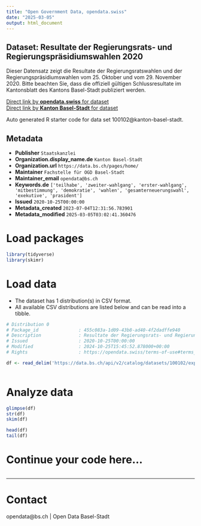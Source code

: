 ```yaml
---
title: "Open Government Data, opendata.swiss"
date: "2025-03-05"
output: html_document
---
```


## Dataset: Resultate der Regierungsrats- und Regierungspräsidiumswahlen 2020

Dieser Datensatz zeigt die Resultate der Regierungsratswahlen und der Regierungspräsidiumswahlen vom 25. Oktober und vom 29. November 2020. 
Bitte beachten Sie, dass die offiziell gültigen
Schlussresultate im Kantonsblatt des Kantons Basel-Stadt publiziert werden.

[Direct link by **opendata.swiss** for dataset](https://opendata.swiss/de/dataset/regierungsrats-und-regierungsprasidiumswahl-2020)<br>
[Direct link by **Kanton Basel-Stadt** for dataset](https://data.bs.ch/explore/dataset/100102/)

Auto generated R starter code for data set 100102@kanton-basel-stadt.

## Metadata

- **Publisher** `Staatskanzlei`
- **Organization.display_name.de** `Kanton Basel-Stadt`
- **Organization.url** `https://data.bs.ch/pages/home/`
- **Maintainer** `Fachstelle für OGD Basel-Stadt`
- **Maintainer_email** `opendata@bs.ch`
- **Keywords.de** `['teilhabe', 'zweiter-wahlgang', 'erster-wahlgang', 'mitbestimmung', 'demokratie', 'wahlen', 'gesamterneuerungswahl', 'exekutive', 'prasident']`
- **Issued** `2020-10-25T00:00:00`
- **Metadata_created** `2023-07-04T12:31:56.783901`
- **Metadata_modified** `2025-03-05T03:02:41.360476`


# Load packages

```r

library(tidyverse)
library(skimr)

```

# Load data

-   The dataset has 1 distribution(s) in CSV format.
-   All available CSV distributions are listed below and can be read into a tibble.

```r

# Distribution 0
# Package_id               : 455c083a-1d09-43b8-ad40-4f2dadffe940
# Description              : Resultate der Regierungsrats- und Regierungspräsidiumswahlen 2020 (csv)
# Issued                   : 2020-10-25T00:00:00
# Modified                 : 2024-10-25T15:45:52.878000+00:00
# Rights                   : https://opendata.swiss/terms-of-use#terms_by

df <- read_delim('https://data.bs.ch/api/v2/catalog/datasets/100102/exports/csv?use_labels=true')



```

# Analyze data

```r

glimpse(df)
str(df)
skim(df)

head(df)
tail(df)

```

# Continue your code here...

```r

```

------------------------------------------------------------------------

# Contact

opendata@bs.ch | Open Data Basel-Stadt
